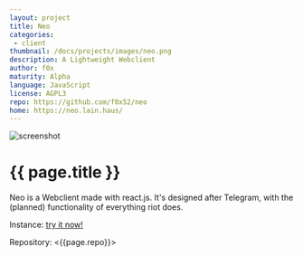 ```yaml
---
layout: project
title: Neo
categories: 
 - client
thumbnail: /docs/projects/images/neo.png
description: A Lightweight Webclient
author: f0x
maturity: Alpha
language: JavaScript
license: AGPL3
repo: https://github.com/f0x52/neo
home: https://neo.lain.haus/
---
```


![screenshot](/docs/projects/images/neo.png "{{ page.title }}")

# {{ page.title }}
Neo is a Webclient made with react.js. It's designed after Telegram, with the
(planned) functionality of everything riot does.

Instance: [try it now!](https://f.0x52.eu/neo)

Repository: <{{page.repo}}>
